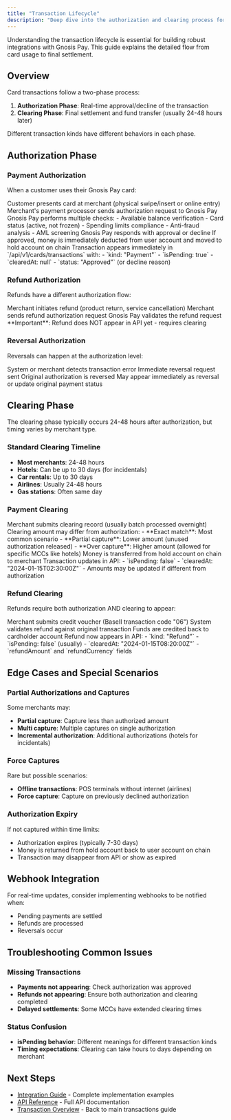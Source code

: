 ```yaml
---
title: "Transaction Lifecycle"
description: "Deep dive into the authorization and clearing process for card transactions"
---
```


Understanding the transaction lifecycle is essential for building robust integrations with Gnosis Pay. This guide explains the detailed flow from card usage to final settlement.

## Overview

Card transactions follow a two-phase process:

1. **Authorization Phase**: Real-time approval/decline of the transaction
2. **Clearing Phase**: Final settlement and fund transfer (usually 24-48 hours later)

Different transaction kinds have different behaviors in each phase.

## Authorization Phase

### Payment Authorization

When a customer uses their Gnosis Pay card:

<Steps>
  <Step title="Card Presentation">
    Customer presents card at merchant (physical swipe/insert or online entry)
  </Step>
  <Step title="Authorization Request">
    Merchant's payment processor sends authorization request to Gnosis Pay
  </Step>
  <Step title="Real-time Validation">
    Gnosis Pay performs multiple checks:
    - Available balance verification
    - Card status (active, not frozen)
    - Spending limits compliance
    - Anti-fraud analysis
    - AML screening
  </Step>
  <Step title="Authorization Response">
    Gnosis Pay responds with approval or decline
  </Step>
  <Step title="Fund Deduction">
    If approved, money is immediately deducted from user account and moved to hold account on chain
  </Step>
  <Step title="API Visibility">
    Transaction appears immediately in `/api/v1/cards/transactions` with:
    - `kind: "Payment"`
    - `isPending: true`
    - `clearedAt: null`
    - `status: "Approved"` (or decline reason)
  </Step>
</Steps>

### Refund Authorization

Refunds have a different authorization flow:

<Steps>
  <Step title="Merchant Initiation">
    Merchant initiates refund (product return, service cancellation)
  </Step>
  <Step title="Refund Authorization">
    Merchant sends refund authorization request
  </Step>
  <Step title="Authorization Processing">
    Gnosis Pay validates the refund request
  </Step>
  <Step title="No Immediate API Visibility">
    **Important**: Refund does NOT appear in API yet - requires clearing
  </Step>
</Steps>

### Reversal Authorization

Reversals can happen at the authorization level:

<Steps>
  <Step title="Error Detection">
    System or merchant detects transaction error
  </Step>
  <Step title="Reversal Request">
    Immediate reversal request sent
  </Step>
  <Step title="Authorization Reversal">
    Original authorization is reversed
  </Step>
  <Step title="API Visibility">
    May appear immediately as reversal or update original payment status
  </Step>
</Steps>

## Clearing Phase

The clearing phase typically occurs 24-48 hours after authorization, but timing varies by merchant type.

### Standard Clearing Timeline

- **Most merchants**: 24-48 hours
- **Hotels**: Can be up to 30 days (for incidentals)
- **Car rentals**: Up to 30 days
- **Airlines**: Usually 24-48 hours
- **Gas stations**: Often same day

### Payment Clearing

<Steps>
  <Step title="Clearing Initiation">
    Merchant submits clearing record (usually batch processed overnight)
  </Step>
  <Step title="Amount Reconciliation">
    Clearing amount may differ from authorization:
    - **Exact match**: Most common scenario
    - **Partial capture**: Lower amount (unused authorization released)
    - **Over capture**: Higher amount (allowed for specific MCCs like hotels)
  </Step>
  <Step title="Final Settlement">
    Money is transferred from hold account on chain to merchant
  </Step>
  <Step title="API Update">
    Transaction updates in API:
    - `isPending: false`
    - `clearedAt: "2024-01-15T02:30:00Z"`
    - Amounts may be updated if different from authorization
  </Step>
</Steps>

### Refund Clearing

Refunds require both authorization AND clearing to appear:

<Steps>
  <Step title="Credit Voucher Processing">
    Merchant submits credit voucher (BaseII transaction code "06")
  </Step>
  <Step title="Refund Validation">
    System validates refund against original transaction
  </Step>
  <Step title="Fund Credit">
    Funds are credited back to cardholder account
  </Step>
  <Step title="API Appearance">
    Refund now appears in API:
    - `kind: "Refund"`
    - `isPending: false` (usually)
    - `clearedAt: "2024-01-15T08:20:00Z"`
    - `refundAmount` and `refundCurrency` fields
  </Step>
</Steps>


## Edge Cases and Special Scenarios

### Partial Authorizations and Captures

Some merchants may:
- **Partial capture**: Capture less than authorized amount
- **Multi capture**: Multiple captures on single authorization
- **Incremental authorization**: Additional authorizations (hotels for incidentals)

### Force Captures

Rare but possible scenarios:
- **Offline transactions**: POS terminals without internet (airlines)
- **Force capture**: Capture on previously declined authorization

### Authorization Expiry

If not captured within time limits:
- Authorization expires (typically 7-30 days)
- Money is returned from hold account back to user account on chain
- Transaction may disappear from API or show as expired

## Webhook Integration

For real-time updates, consider implementing webhooks to be notified when:
- Pending payments are settled
- Refunds are processed
- Reversals occur

## Troubleshooting Common Issues

### Missing Transactions
- **Payments not appearing**: Check authorization was approved
- **Refunds not appearing**: Ensure both authorization and clearing completed
- **Delayed settlements**: Some MCCs have extended clearing times


### Status Confusion
- **isPending behavior**: Different meanings for different transaction kinds
- **Timing expectations**: Clearing can take hours to days depending on merchant

## Next Steps

- [Integration Guide](/transactions/integration-guide) - Complete implementation examples
- [API Reference](/api-reference/transactions/get-paginated-transactions) - Full API documentation
- [Transaction Overview](/transactions) - Back to main transactions guide
